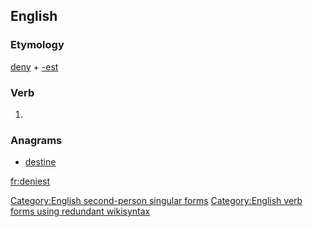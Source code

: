 ==English==

===Etymology===
[[deny]] + [[-est]]

===Verb===
{{en-verb form}}

# {{context|archaic|lang=en}} {{form of|Second-person singular simple present form|deny|lang=en}}

===Anagrams===
* [[destine#English|destine]]

[[Category:English second-person singular forms]]
[[Category:English verb forms using redundant wikisyntax]]

[[fr:deniest]]